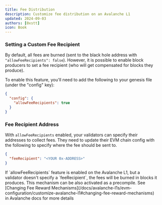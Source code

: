 ```yaml
---
title: Fee Distribution
description: Customize fee distribution on an Avalanche L1
updated: 2024-09-03
authors: [0xstt]
icon: Book
---
```


### Setting a Custom Fee Recipient​

By default, all fees are burned (sent to the black hole address with `"allowFeeRecipients": false`). However, it is possible to enable block producers to set a fee recipient (who will get compensated for blocks they produce).

To enable this feature, you'll need to add the following to your genesis file (under the "config" key):

```json
{
  "config": {
    "allowFeeRecipients": true
  }
}
```

### Fee Recipient Address​
With `allowFeeRecipients` enabled, your validators can specify their addresses to collect fees. They need to update their EVM chain config with the following to specify where the fee should be sent to.

```json
{
  "feeRecipient": "<YOUR 0x-ADDRESS>"
}
```
<Callout>
If `allowFeeRecipients` feature is enabled on the Avalanche L1, but a validator doesn't specify a `feeRecipient`, the fees will be burned in blocks it produces.
</Callout>
This mechanism can be also activated as a precompile. See [Changing Fee Reward Mechanisms](/docs/avalanche-l1s/evm-configuration/customize-avalanche-l1#changing-fee-reward-mechanisms) in Avalanche docs for more details
